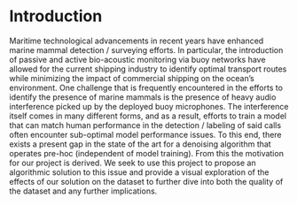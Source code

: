 # Introduction

Maritime technological advancements in recent years have enhanced marine mammal detection / surveying efforts. In particular, the introduction of passive and active bio-acoustic monitoring via buoy networks have allowed for the current shipping industry to identify optimal transport routes while minimizing the impact of commercial shipping on the ocean's environment. One challenge that is frequently encountered in the efforts to identify the presence of marine mammals is the presence of heavy audio interference picked up by the deployed buoy microphones. The interference itself comes in many different forms, and as a result, efforts to train a model that can match human performance in the detection / labeling of said calls often encounter sub-optimal model performance issues.
To this end, there exists a present gap in the state of the art for a denoising algorithm that operates pre-hoc (independent of model training). From this the motivation for our project is derived.
We seek to use this project to propose an algorithmic solution to this issue and provide a visual exploration of the effects of our solution on the dataset to further dive into both the quality of the dataset and any further implications.